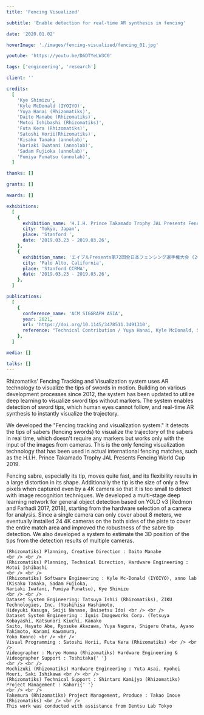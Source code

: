 ```yaml
---
title: 'Fencing Visualized'

subtitle: 'Enable detection for real-time AR synthesis in fencing'

date: '2020.01.02'

hoverImage: './images/fencing-visualized/fencing_01.jpg'

youtube: 'https://youtu.be/D6DTYeLW3C0'

tags: ['engineering', 'research']

client: ''

credits:
  [
    'Kye Shimizu',
    'Kyle McDonald (IYOIYO)',
    'Yuya Hanai (Rhizomatiks)',
    'Daito Manabe (Rhizomatiks)',
    'Motoi Ishibashi (Rhizomatiks)',
    'Futa Kera (Rhizomatiks)',
    'Satoshi Horii(Rhizomatiks)',
    'Kisaku Tanaka (annolab)',
    'Nariaki Iwatani (annolab)',
    'Sadam Fujioka (annolab)',
    'Fumiya Funatsu (annolab)',
  ]

thanks: []

grants: []

awards: []

exhibitions:
  [
    {
      exhibition_name: 'H.I.H. Prince Takamado Trophy JAL Presents Fencing World Cup 2019 (2019)',
      city: 'Tokyo, Japan',
      place: 'Stanford ',
      date: '2019.03.23 - 2019.03.26',
    },
    {
      exhibition_name: 'エイブルPresents第72回全日本フェンシング選手権大会 (2019)',
      city: 'Palo Alto, California',
      place: 'Stanford CCRMA',
      date: '2019.03.23 - 2019.03.26',
    },
  ]

publications:
  [
    {
      conference_name: 'ACM SIGGRAPH ASIA',
      year: 2021,
      url: 'https://doi.org/10.1145/3478511.3491310',
      reference: "Technical Contribution / Yuya Hanai, Kyle McDonald, Satoshi Horii, Futa Kera, Kisaku Tanaka, Motoi Ishibashi, and Daito Manabe. 2021. Fencing tracking and visualization system. In SIGGRAPH Asia 2021 Real-Time Live! (SA '21). Association for Computing Machinery, New York, NY, USA, Article 2, 1. https://doi.org/10.1145/3478511.3491310",
    },
  ]

media: []

talks: []
---
```



<TextSection>
  <p>
    Rhizomatiks' Fencing Tracking and Visualization system uses AR technology to visualize the tips
    of swords in motion. Building on various development processes since 2012, the system has been
    updated to utilize deep learning to visualize sword tips without markers. The system enables
    detection of sword tips, which human eyes cannot follow, and real-time AR synthesis to instantly
    visualize the trajectory.
  </p>
</TextSection>
<Spacer size={32} />
<TextSection>
  <p>
    We developed the "Fencing tracking and visualization system." It detects the tips of sabers
    (fencing swords) to visualize the trajectory of the sabers in real time, which doesn't require
    any markers but works only with the input of the images from cameras. This is the only fencing
    visualization technology that has been used in actual international fencing matches, such as the
    H.I.H. Prince Takamado Trophy JAL Presents Fencing World Cup 2019.
  </p>

</TextSection>
<Spacer size={16} />
  <Picture widths={[360, 768, 1024, 1440]} src={img2} formats={['avif', 'webp']} alt='' sizes={'(min-width: 360px) (min-width: 768px) (min-width:1024px)  (min-width:1440px)'} />
<Spacer size={32} />
<TextSection>
  <p>
    Fencing sabre, especially its tip, moves quite fast, and its flexibility results in a large
    distortion in its shape. Additionally the tip is the size of only a few pixels when captured
    even by a 4K camera so that it is too small to detect with image recognition techniques. We
    developed a multi-stage deep learning network for general object detection based on YOLO v3
    [Redmon and Farhadi 2017, 2018], starting from the hardware selection of a camera for analysis.
    Since a single camera can only cover about 8 meters, we eventually installed 24 4K cameras on
    the both sides of the piste to cover the entire match area and improved the robustness of the
    sabre tip detection. We also developed a system to estimate the 3D position of the tips from the
    detection results of multiple cameras.
  </p>
</TextSection>
<Spacer size={32} />
<VideoPlayer url={'https://www.youtube.com/watch?v=D6DTYeLW3C0'} client:only='react' />
<Spacer size={32} />
<TextSection>
  <p className='whitespace-pre'>

    (Rhizomatiks) Planning, Creative Direction : Daito Manabe
    <br /> <br />
    (Rhizomatiks) Planning, Technical Direction, Hardware Engineering : Motoi Ishibashi
    <br /> <br />
    (Rhizomatiks) Software Engineering : Kyle Mc-Donald (IYOIYO), anno lab (Kisaku Tanaka, Sadam Fujioka,
    Nariaki Iwatani, Fumiya Funatsu), Kye Shimizu
    <br /> <br />
    Dataset System Engineering: Tatsuya Ishii (Rhizomatiks), ZIKU Technologies, Inc. (Yoshihisa Hashimoto,
    Hideyuki Kasuga, Seiji Nanase, Daisetsu Ido) <br /> <br />
    Dataset System Engineering : Ignis Imageworks Corp. (Tetsuya Kobayashi, Katsunori Kiuchi, Kanako
    Saito, Hayato Abe, Ryosuke Akazawa, Yuya Nagura, Shigeru Ohata, Ayano Takimoto, Kanami Kawamura,
    Yoko Konno) <br /> <br />
    Visual Programming : Satoshi Horii, Futa Kera (Rhizomatiks) <br /> <br />
    Videographer : Muryo Homma (Rhizomatiks) Hardware Engineering & Videographer Support : Toshitaka{' '}
    <br /> <br />
    Mochizuki (Rhizomatiks) Hardware Engineering : Yuta Asai, Kyohei Mouri, Saki Ishikawa <br /> <br />
    (Rhizomatiks) Technical Support : Shintaro Kamijyo (Rhizomatiks) Project Management : Kahori{' '}
    <br /> <br />
    Takemura (Rhizomatiks) Project Management, Produce : Takao Inoue (Rhizomatiks) <br /> <br />
    This work was conducted with assistance from Dentsu Lab Tokyo

  </p>
</TextSection>
